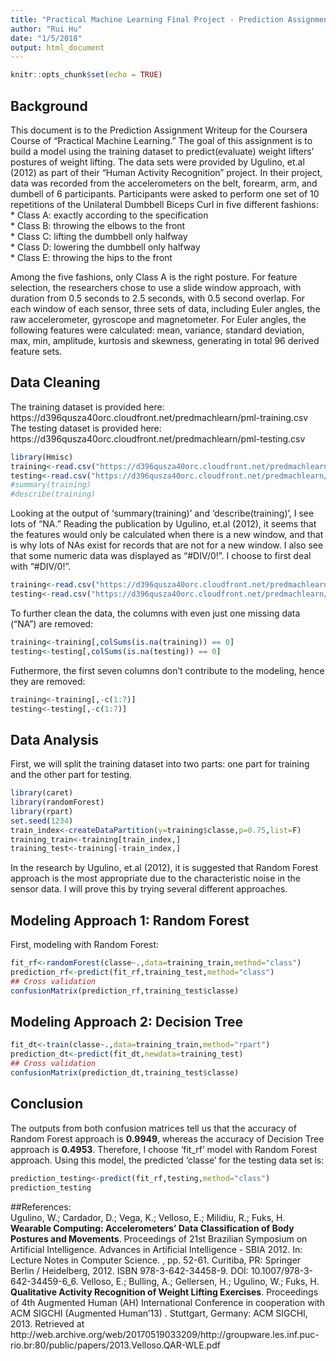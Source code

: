 ```yaml
---
title: "Practical Machine Learning Final Project - Prediction Assignment Writeup"
author: "Rui Hu"
date: "1/5/2018"
output: html_document
---
```


```r
knitr::opts_chunk$set(echo = TRUE)
```

## Background

This document is to the Prediction Assignment Writeup for the Coursera Course of "Practical Machine Learning." The goal of this assignment is to build a model using the training dataset to predict(evaluate) weight lifters' postures of weight lifting.
The data sets were provided by Ugulino, et.al (2012) as part of their "Human Activity Recognition" project. In their project, data was recorded from the accelerometers on the belt, forearm, arm, and dumbell of 6 participants. Participants were asked to perform one set of 10 repetitions of the Unilateral Dumbbell Biceps Curl in five different fashions:  
* Class A: exactly according to the specification  
* Class B: throwing the elbows to the front  
* Class C: lifting the dumbbell only halfway  
* Class D: lowering the dumbbell only halfway  
* Class E: throwing the hips to the front  

Among the five fashions, only Class A is the right posture. For feature selection, the researchers chose to use a slide window approach, with duration from 0.5 seconds to 2.5 seconds, with 0.5 second overlap. For each window of each sensor, three sets of data, including Euler angles, the raw accelerometer, gyroscope and magnetometer. For Euler angles, the following features were calculated: mean, variance, standard deviation, max, min, amplitude, kurtosis and skewness, generating in total 96 derived feature sets.

## Data Cleaning
The training dataset is provided here: https://d396qusza40orc.cloudfront.net/predmachlearn/pml-training.csv  
The testing dataset is provided here: https://d396qusza40orc.cloudfront.net/predmachlearn/pml-testing.csv


```r
library(Hmisc)
training<-read.csv("https://d396qusza40orc.cloudfront.net/predmachlearn/pml-training.csv",header=T)
testing<-read.csv("https://d396qusza40orc.cloudfront.net/predmachlearn/pml-testing.csv",header=T)
#summary(training)
#describe(training)
```

Looking at the output of 'summary(training)' and 'describe(training)', I see lots of "NA." Reading the publication by Ugulino, et.al (2012), it seems that the features would only be calculated when there is a new window, and that is why lots of NAs exist for records that are not for a new window.  I also see that some numeric data was displayed as "#DIV/0!". I choose to first deal with "#DIV/0!".  

```r
training<-read.csv("https://d396qusza40orc.cloudfront.net/predmachlearn/pml-training.csv",header=T, na.strings = c("NA","#DIV/0!",""))
testing<-read.csv("https://d396qusza40orc.cloudfront.net/predmachlearn/pml-testing.csv",header=T, na.strings = c("NA","#DIV/0!",""))

```

To further clean the data, the columns with even just one missing data ("NA") are removed: 
```r
training<-training[,colSums(is.na(training)) == 0]
testing<-testing[,colSums(is.na(testing)) == 0]
```

Futhermore, the first seven columns don't contribute to the modeling, hence they are removed:

```r
training<-training[,-c(1:7)]
testing<-testing[,-c(1:7)]
```

## Data Analysis
First, we will split the training dataset into two parts: one part for training and the other part for testing.
```r
library(caret)
library(randomForest)
library(rpart)
set.seed(1234)
train_index<-createDataPartition(y=training$classe,p=0.75,list=F)
training_train<-training[train_index,]
training_test<-training[-train_index,]
```

In the research by Ugulino, et.al (2012), it is suggested that Random Forest approach is the most appropriate due to the characteristic noise in the sensor data. I will prove this by trying several different approaches. 

## Modeling Approach 1: Random Forest
First, modeling with Random Forest:

```r
fit_rf<-randomForest(classe~.,data=training_train,method="class")
prediction_rf<-predict(fit_rf,training_test,method="class")
## Cross validation
confusionMatrix(prediction_rf,training_test$classe)
```

## Modeling Approach 2: Decision Tree

```r
fit_dt<-train(classe~.,data=training_train,method="rpart")
prediction_dt<-predict(fit_dt,newdata=training_test)
## Cross validation
confusionMatrix(prediction_dt,training_test$classe)
```

## Conclusion
The outputs from both confusion matrices tell us that the accuracy of Random Forest approach is **0.9949**, whereas the accuracy of Decision Tree approach is **0.4953**. Therefore, I choose 'fit_rf' model with Random Forest approach. Using this model, the predicted 'classe' for the testing data set is:
```r
prediction_testing<-predict(fit_rf,testing,method="class")
prediction_testing
```

##References:  
Ugulino, W.; Cardador, D.; Vega, K.; Velloso, E.; Milidiu, R.; Fuks, H. **Wearable Computing: Accelerometers' Data Classification of Body Postures and Movements**. Proceedings of 21st Brazilian Symposium on Artificial Intelligence. Advances in Artificial Intelligence - SBIA 2012. In: Lecture Notes in Computer Science. , pp. 52-61. Curitiba, PR: Springer Berlin / Heidelberg, 2012. ISBN 978-3-642-34458-9. DOI: 10.1007/978-3-642-34459-6_6. 
Velloso, E.; Bulling, A.; Gellersen, H.; Ugulino, W.; Fuks, H. **Qualitative Activity Recognition of Weight Lifting Exercises**. Proceedings of 4th Augmented Human (AH) International Conference in cooperation with ACM SIGCHI (Augmented Human'13) . Stuttgart, Germany: ACM SIGCHI, 2013. Retrieved at http://web.archive.org/web/20170519033209/http://groupware.les.inf.puc-rio.br:80/public/papers/2013.Velloso.QAR-WLE.pdf